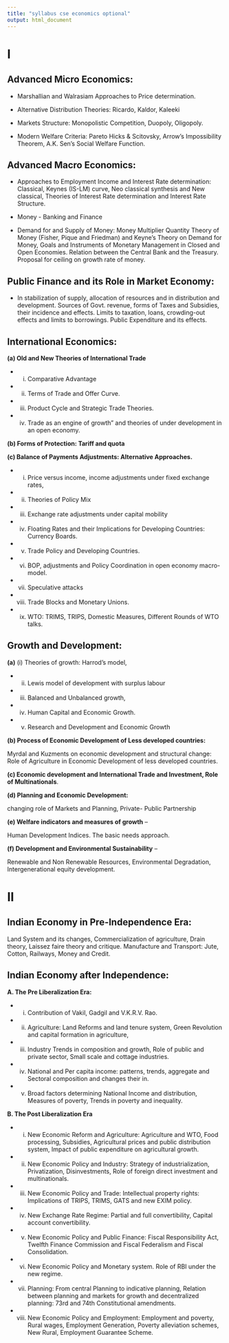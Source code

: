 ```yaml
---
title: "syllabus cse economics optional"
output: html_document
---
```



# I {.tabset}

## Advanced Micro Economics:

- Marshallian and Walrasiam Approaches to Price determination.

- Alternative Distribution Theories: Ricardo, Kaldor, Kaleeki

- Markets Structure: Monopolistic Competition, Duopoly, Oligopoly.

- Modern Welfare Criteria: Pareto Hicks & Scitovsky, Arrow’s Impossibility Theorem, A.K. Sen’s Social Welfare Function. 

## Advanced Macro Economics:

- Approaches to Employment Income and Interest Rate determination:  Classical, Keynes (IS-LM) curve, Neo classical synthesis and New classical, Theories of Interest Rate determination and Interest Rate Structure.

- Money - Banking and Finance

- Demand for and Supply of Money: Money Multiplier Quantity Theory of Money (Fisher, Pique and Friedman) and Keyne’s Theory on Demand for Money, Goals and Instruments of Monetary Management in Closed and Open Economies. Relation between the Central Bank and the Treasury. Proposal for ceiling on growth rate of money.

## Public Finance and its Role in Market Economy: 

- In stabilization of supply, allocation of resources and in distribution and development. Sources of Govt. revenue, forms of Taxes and Subsidies, their incidence and effects. Limits to taxation, loans, crowding-out effects and limits to borrowings. Public Expenditure and its effects.

## International Economics:

**(a) Old and New Theories of International Trade**

- (i) Comparative Advantage

- (ii) Terms of Trade and Offer Curve.

- (iii) Product Cycle and Strategic Trade Theories.

- (iv) Trade as an engine of growth” and theories of under development in an open economy.

**(b) Forms of Protection: Tariff and quota**

**(c) Balance of Payments Adjustments: Alternative Approaches.**

- (i) Price versus income, income adjustments under fixed exchange rates,

- (ii) Theories of Policy Mix

- (iii) Exchange rate adjustments under capital mobility
- (iv) Floating Rates and their Implications for Developing Countries: Currency Boards.

- (v) Trade Policy and Developing Countries.

- (vi) BOP, adjustments and Policy Coordination in open economy macro-model.

- (vii) Speculative attacks

- (viii) Trade Blocks and Monetary Unions.

- (ix) WTO: TRIMS, TRIPS, Domestic Measures, Different Rounds of WTO talks.

## Growth and Development:

**(a)** (i) Theories of growth: Harrod’s model,

- (ii) Lewis model of development with surplus labour

- (iii) Balanced and Unbalanced growth,

- (iv) Human Capital and Economic Growth.

- (v) Research and Development and Economic Growth 

**(b) Process of Economic Development of Less developed countries:** 

Myrdal and Kuzments on economic development and structural change: Role of Agriculture in Economic Development of less developed countries.

**(c) Economic development and International Trade and Investment, Role of Multinationals**.

**(d) Planning and Economic Development:** 

changing role of Markets and Planning, Private- Public Partnership

**(e) Welfare indicators and measures of growth** – 

Human Development Indices. The basic needs approach.

**(f) Development and Environmental Sustainability** – 

Renewable and Non Renewable Resources, Environmental Degradation, Intergenerational equity development.




# II {.tabset}

## Indian Economy in Pre-Independence Era:

Land System and its changes, Commercialization of agriculture, Drain theory, Laissez faire theory and critique. Manufacture and Transport: Jute, Cotton, Railways, Money and Credit.

## Indian Economy after Independence:

**A. The Pre Liberalization Era:**

- (i) Contribution of Vakil, Gadgil and  V.K.R.V. Rao.

- (ii) Agriculture: Land Reforms and land tenure system, Green Revolution and capital formation in agriculture,

- (iii) Industry Trends in composition and growth, Role of public and private sector, Small scale and cottage industries.

- (iv) National and Per capita income: patterns, trends, aggregate and Sectoral composition and changes their in.

- (v) Broad factors determining National Income and distribution, Measures of poverty, Trends in poverty and inequality.

**B. The Post Liberalization Era**

- (i) New Economic Reform and Agriculture:  Agriculture and WTO, Food processing, Subsidies, Agricultural prices and public distribution system, Impact of public expenditure on agricultural growth.

- (ii) New Economic Policy and Industry: Strategy of industrialization, Privatization, Disinvestments, Role of foreign direct investment and multinationals.

- (iii) New Economic Policy and Trade: Intellectual property rights: Implications of  TRIPS, TRIMS, GATS and new EXIM policy.

- (iv) New Exchange Rate Regime: Partial and full convertibility, Capital account convertibility.

- (v) New Economic Policy and Public Finance: Fiscal Responsibility Act, Twelfth Finance Commission and Fiscal Federalism and Fiscal Consolidation.

- (vi) New Economic Policy and Monetary system. Role of RBI under the new regime.

- (vii) Planning: From central Planning to indicative planning, Relation between planning and markets for growth and decentralized planning: 73rd and 74th Constitutional amendments.

- (viii)    New Economic Policy and Employment: Employment and poverty, Rural wages, Employment Generation, Poverty alleviation schemes, New Rural, Employment Guarantee Scheme.